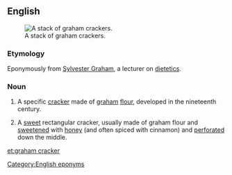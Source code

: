 ==English==
{{wikipedia}}
[[File:Graham-Cracker-Stack.jpg|right|thumb|A stack of graham crackers.]]
===Etymology===
Eponymously from [[w:Sylvester Graham|Sylvester Graham]], a lecturer on [[dietetics]].

===Noun===
{{en-noun|head=[[graham]] [[cracker]]}}

# {{context|US|dated|lang=en}} A specific [[cracker]] made of [[graham]] [[flour]], developed in the nineteenth century.
# {{context|US|by extension|lang=en}} A [[sweet]] rectangular cracker, usually made of graham flour and [[sweeten]]ed with [[honey]] (and often spiced with cinnamon) and [[perforate]]d down the middle.

[[Category:English eponyms]]

[[et:graham cracker]]